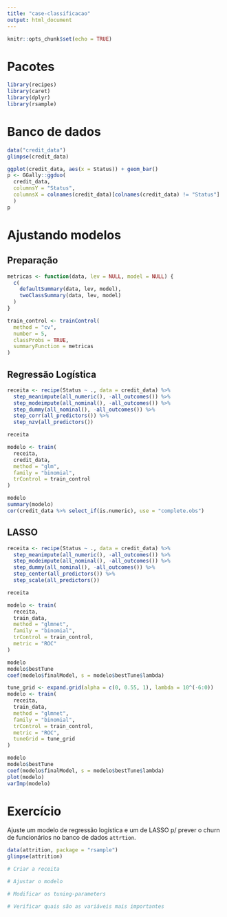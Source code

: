 ```yaml
---
title: "case-classificacao"
output: html_document
---
```


```r
knitr::opts_chunk$set(echo = TRUE)
```

# Pacotes

```r
library(recipes)
library(caret)
library(dplyr)
library(rsample)
```

# Banco de dados

```r
data("credit_data")
glimpse(credit_data)
```

```r
ggplot(credit_data, aes(x = Status)) + geom_bar()
p <- GGally::ggduo(
  credit_data,
  columnsY = "Status", 
  columnsX = colnames(credit_data)[colnames(credit_data) != "Status"]
  )
p
```

# Ajustando modelos

## Preparação

```r
metricas <- function(data, lev = NULL, model = NULL) {
  c(
    defaultSummary(data, lev, model), 
    twoClassSummary(data, lev, model)
  )
}

train_control <- trainControl(
  method = "cv", 
  number = 5, 
  classProbs = TRUE,
  summaryFunction = metricas
)
```

## Regressão Logística

```r
receita <- recipe(Status ~ ., data = credit_data) %>%
  step_meanimpute(all_numeric(), -all_outcomes()) %>%
  step_modeimpute(all_nominal(), -all_outcomes()) %>%
  step_dummy(all_nominal(), -all_outcomes()) %>%
  step_corr(all_predictors()) %>%
  step_nzv(all_predictors())

receita

modelo <- train(
  receita, 
  credit_data, 
  method = "glm", 
  family = "binomial", 
  trControl = train_control
)

modelo
summary(modelo)
cor(credit_data %>% select_if(is.numeric), use = "complete.obs")
```

## LASSO

```r
receita <- recipe(Status ~ ., data = credit_data) %>%
  step_meanimpute(all_numeric(), -all_outcomes()) %>%
  step_modeimpute(all_nominal(), -all_outcomes()) %>%
  step_dummy(all_nominal(), -all_outcomes()) %>%
  step_center(all_predictors()) %>%
  step_scale(all_predictors())

receita

modelo <- train(
  receita, 
  train_data, 
  method = "glmnet", 
  family = "binomial", 
  trControl = train_control, 
  metric = "ROC"
)

modelo
modelo$bestTune
coef(modelo$finalModel, s = modelo$bestTune$lambda)

tune_grid <- expand.grid(alpha = c(0, 0.55, 1), lambda = 10^(-6:0))
modelo <- train(
  receita, 
  train_data, 
  method = "glmnet", 
  family = "binomial", 
  trControl = train_control, 
  metric = "ROC", 
  tuneGrid = tune_grid
)

modelo
modelo$bestTune
coef(modelo$finalModel, s = modelo$bestTune$lambda)
plot(modelo)
varImp(modelo)
```

# Exercício

Ajuste um modelo de regressão logística e um de LASSO p/ prever o churn de funcionários no banco de dados `attrtion`.

```r
data(attrition, package = "rsample")
glimpse(attrition)
```

```r
# Criar a receita

# Ajustar o modelo

# Modificar os tuning-parameters

# Verificar quais são as variáveis mais importantes

```









    
    